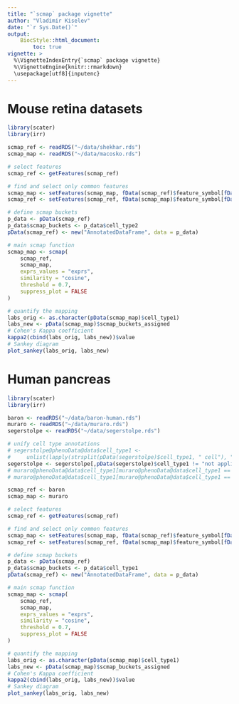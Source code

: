 ```yaml
---
title: "`scmap` package vignette"
author: "Vladimir Kiselev"
date: "`r Sys.Date()`"
output:
    BiocStyle::html_document:
        toc: true
vignette: >
  %\VignetteIndexEntry{`scmap` package vignette}
  %\VignetteEngine{knitr::rmarkdown}
  \usepackage[utf8]{inputenc}
---
```


# Mouse retina datasets

```r
library(scater)
library(irr)

scmap_ref <- readRDS("~/data/shekhar.rds")
scmap_map <- readRDS("~/data/macosko.rds")

# select features
scmap_ref <- getFeatures(scmap_ref)

# find and select only common features
scmap_map <- setFeatures(scmap_map, fData(scmap_ref)$feature_symbol[fData(scmap_ref)$scmap_features])
scmap_ref <- setFeatures(scmap_ref, fData(scmap_map)$feature_symbol[fData(scmap_map)$scmap_features])

# define scmap buckets
p_data <- pData(scmap_ref)
p_data$scmap_buckets <- p_data$cell_type2
pData(scmap_ref) <- new("AnnotatedDataFrame", data = p_data)

# main scmap function
scmap_map <- scmap(
    scmap_ref, 
    scmap_map, 
    exprs_values = "exprs", 
    similarity = "cosine", 
    threshold = 0.7, 
    suppress_plot = FALSE
)

# quantify the mapping
labs_orig <- as.character(pData(scmap_map)$cell_type1)
labs_new <- pData(scmap_map)$scmap_buckets_assigned
# Cohen's Kappa coefficient
kappa2(cbind(labs_orig, labs_new))$value
# Sankey diagram
plot_sankey(labs_orig, labs_new)
```

# Human pancreas

```r
library(scater)
library(irr)

baron <- readRDS("~/data/baron-human.rds")
muraro <- readRDS("~/data/muraro.rds")
segerstolpe <- readRDS("~/data/segerstolpe.rds")

# unify cell type annotations
# segerstolpe@phenoData@data$cell_type1 <- 
#     unlist(lapply(strsplit(pData(segerstolpe)$cell_type1, " cell"), "[[", 1))
segerstolpe <- segerstolpe[,pData(segerstolpe)$cell_type1 != "not applicable"]
# muraro@phenoData@data$cell_type1[muraro@phenoData@data$cell_type1 == "duct"] <- "ductal"
# muraro@phenoData@data$cell_type1[muraro@phenoData@data$cell_type1 == "pp"] <- "gamma"

scmap_ref <- baron
scmap_map <- muraro

# select features
scmap_ref <- getFeatures(scmap_ref)

# find and select only common features
scmap_map <- setFeatures(scmap_map, fData(scmap_ref)$feature_symbol[fData(scmap_ref)$scmap_features])
scmap_ref <- setFeatures(scmap_ref, fData(scmap_map)$feature_symbol[fData(scmap_map)$scmap_features])

# define scmap buckets
p_data <- pData(scmap_ref)
p_data$scmap_buckets <- p_data$cell_type1
pData(scmap_ref) <- new("AnnotatedDataFrame", data = p_data)

# main scmap function
scmap_map <- scmap(
    scmap_ref, 
    scmap_map, 
    exprs_values = "exprs", 
    similarity = "cosine", 
    threshold = 0.7, 
    suppress_plot = FALSE
)

# quantify the mapping
labs_orig <- as.character(pData(scmap_map)$cell_type1)
labs_new <- pData(scmap_map)$scmap_buckets_assigned
# Cohen's Kappa coefficient
kappa2(cbind(labs_orig, labs_new))$value
# Sankey diagram
plot_sankey(labs_orig, labs_new)
```

